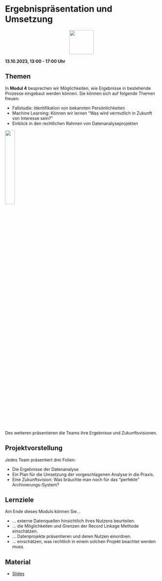 # Ergebnispräsentation und Umsetzung

<p align="center">
<img src="icons/data-analytics.png" width="80" height="80" class="center">
</p> 

**13.10.2023, 13:00 - 17:00 Uhr**

## Themen
In **Modul 4** besprechen wir Möglichkeiten, wie Ergebnisse in bestehende Prozesse eingebaut werden können. 
Sie können sich auf folgende Themen freuen:

* Fallstudie: Identifikation von bekannten Persönlichkeiten
* Machine Learning: Können wir lernen “Was wird vermutlich in Zukunft von Interesse sein?”
* Einblick in den rechtlichen Rahmen von Datenanalyseprojekten
 
![](icons/Projekt-Vorstellung.jpg){fig-align="center" width=25%}
 
Des weiteren präsentieren die Teams ihre Ergebnisse und Zukunftsvisionen.
 
::: {.callout-note }
## Projektvorstellung

Jedes Team präsentiert drei Folien:

- Die Ergebnisse der Datenanalyse
- Ein Plan für die Umsetzung der vorgeschlagenen Analyse in die Praxis.
- Eine Zukunftsvision: Was bräuchte man noch für das "perfekte" Archivierungs-System?
:::


<!--
::: captioned-image-container
![Beispiel von Enamorado et al. (2019) zum Informationsgehalt von Tippfehlern](icons/typo_ml.png){width=100% fig-alt="Beispiel von Enamorado et al. (2019) zum Informationsgehalt von Tippfehlern"}
:::
-->

::: {.callout-tip }
## Lernziele 
Am Ende dieses Moduls können Sie...

* ... externe Datenquellen hinsichtlich ihres Nutzens beurteilen.
* ... die Möglichkeiten und Grenzen der Record Linkage Methode einschätzen.
* ... Datenprojekte präsentieren und deren Nutzen einordnen.
* ... einschätzen, was rechtlich in einem solchen Projekt beachtet werden muss.
:::


## Material
* [Slides](https://drive.google.com/file/d/1w0NKOkw5Syvimkd3zDA3kI9ELUVInasJ/view?usp=share_link)
